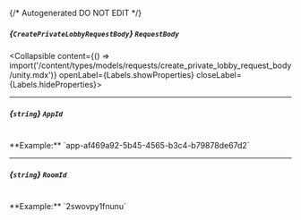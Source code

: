 {/* Autogenerated DO NOT EDIT  */}

##### *{`CreatePrivateLobbyRequestBody`}* `RequestBody`
<Collapsible content={() => import('/content/types/models/requests/create_private_lobby_request_body/unity.mdx')} openLabel={Labels.showProperties} closeLabel={Labels.hideProperties}>
</Collapsible>

---
##### *{`string`}* `AppId`
<br/>
**Example:** `app-af469a92-5b45-4565-b3c4-b79878de67d2`

---
##### *{`string`}* `RoomId`
<br/>
**Example:** `2swovpy1fnunu`


